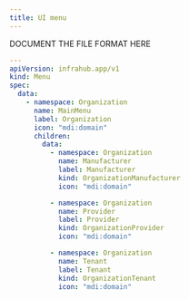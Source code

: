 ```yaml
---
title: UI menu
---
```


DOCUMENT THE FILE FORMAT HERE

```yaml
---
apiVersion: infrahub.app/v1
kind: Menu
spec:
  data:
    - namespace: Organization
      name: MainMenu
      label: Organization
      icon: "mdi:domain"
      children:
        data:
          - namespace: Organization
            name: Manufacturer
            label: Manufacturer
            kind: OrganizationManufacturer
            icon: "mdi:domain"

          - namespace: Organization
            name: Provider
            label: Provider
            kind: OrganizationProvider
            icon: "mdi:domain"

          - namespace: Organization
            name: Tenant
            label: Tenant
            kind: OrganizationTenant
            icon: "mdi:domain"
```